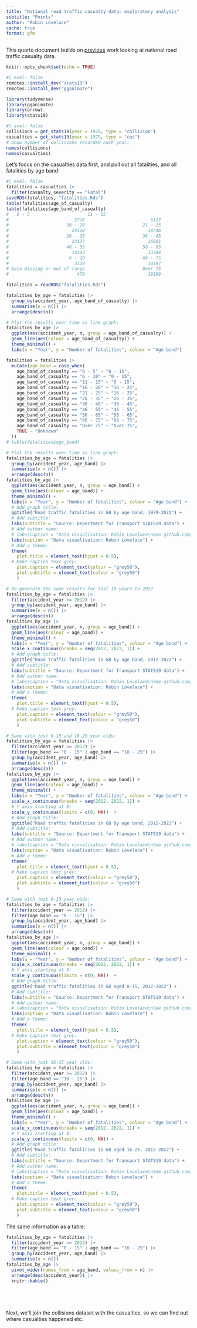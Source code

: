 ```yaml
---
title: "National road traffic casualty data: exploratory analysis"
subtitle: "Points"
author: "Robin Lovelace"
cache: true
format: gfm
---
```


This quarto document builds on [previous](https://github.com/Robinlovelace/30mapchallenge2023/blob/main/day1-points.qmd) work looking at national road traffic casualty data.

```r
knitr::opts_chunk$set(echo = TRUE)
```

```r
#| eval: false
remotes::install_dev("stats19")
remotes::install_dev("gganimate")
```

```r
library(tidyverse)
library(gganimate)
library(arrow)
library(stats19)
```

```r
#| eval: false
collisions = get_stats19(year = 1979, type = "collision")
casualties = get_stats19(year = 1979, type = "cas")
# Show number of collisions recorded each year:
names(collisions)
names(casualties)
```

Let's focus on the casualties data first, and pull out all fatalities, and all fatalities by age band:

```r
#| eval: false
fatalities = casualties |>
  filter(casualty_severity == "Fatal")
saveRDS(fatalities, "fatalities.Rds")
table(fatalities$age_of_casualty)
table(fatalities$age_band_of_casualty)
#   0 - 5                      11 - 15 
#                         2716                         5112 
#                      16 - 20                      21 - 25 
#                        24110                        18746 
#                      26 - 35                      36 - 45 
#                        23137                        16601 
#                      46 - 55                      56 - 65 
#                        14243                        13384 
#                       6 - 10                      66 - 75 
#                         3128                        14197 
# Data missing or out of range                      Over 75 
#                          470                        18199 
```

```r
fatalities = readRDS("fatalities.Rds")
```

```r
fatalities_by_age = fatalities |>
  group_by(accident_year, age_band_of_casualty) |>
  summarise(n = n()) |>
  arrange(desc(n))
```

```r
# Plot the results over time as line graph:
fatalities_by_age |>
  ggplot(aes(accident_year, n, group = age_band_of_casualty)) +
  geom_line(aes(colour = age_band_of_casualty)) +
  theme_minimal() +
  labs(x = "Year", y = "Number of fatalities", colour = "Age band") 
```

```r
fatalities = fatalities |>
  mutate(age_band = case_when(
    age_band_of_casualty == "0 - 5" ~ "0 - 15",
    age_band_of_casualty == "6 - 10" ~ "0 - 15",
    age_band_of_casualty == "11 - 15" ~ "0 - 15",
    age_band_of_casualty == "16 - 20" ~ "16 - 25",
    age_band_of_casualty == "21 - 25" ~ "16 - 25",
    age_band_of_casualty == "26 - 35" ~ "26 - 35",
    age_band_of_casualty == "36 - 45" ~ "36 - 45",
    age_band_of_casualty == "46 - 55" ~ "46 - 55",
    age_band_of_casualty == "56 - 65" ~ "56 - 65",
    age_band_of_casualty == "66 - 75" ~ "66 - 75",
    age_band_of_casualty == "Over 75" ~ "Over 75",
    TRUE ~ "Unknown"
  ))
# table(fatalities$age_band)

```

```r
# Plot the results over time as line graph:
fatalities_by_age = fatalities |>
  group_by(accident_year, age_band) |>
  summarise(n = n()) |>
  arrange(desc(n))
fatalities_by_age |>
  ggplot(aes(accident_year, n, group = age_band)) +
  geom_line(aes(colour = age_band)) +
  theme_minimal() +
  labs(x = "Year", y = "Number of fatalities", colour = "Age band") +
  # Add graph title:
  ggtitle("Road traffic fatalities in GB by age band, 1979-2022") +
  # Add subtitle:
  labs(subtitle = "Source: Department for Transport STATS19 data") +
  # Add author name:
  # labs(caption = "Data visualisation: Robin Lovelace\nSee github.com/robinlovelace for reproducible code") +
  labs(caption = "Data visualisation: Robin Lovelace") +
  # Add a theme:
  theme(
    plot.title = element_text(hjust = 0.5), 
  # Make caption text grey:
    plot.caption = element_text(colour = "grey50"),
    plot.subtitle = element_text(colour = "grey50")
    )


```


```r
# Re-generate the same results for last 10 years to 2022
fatalities_by_age = fatalities |>
  filter(accident_year >= 2012) |>
  group_by(accident_year, age_band) |>
  summarise(n = n()) |>
  arrange(desc(n))
fatalities_by_age |>
  ggplot(aes(accident_year, n, group = age_band)) +
  geom_line(aes(colour = age_band)) +
  theme_minimal() +
  labs(x = "Year", y = "Number of fatalities", colour = "Age band") +
  scale_x_continuous(breaks = seq(2012, 2022, 1)) +
  # Add graph title:
  ggtitle("Road traffic fatalities in GB by age band, 2012-2022") +
  # Add subtitle:
  labs(subtitle = "Source: Department for Transport STATS19 data") +
  # Add author name:
  # labs(caption = "Data visualisation: Robin Lovelace\nSee github.com/robinlovelace for reproducible code") +
  labs(caption = "Data visualisation: Robin Lovelace") +
  # Add a theme:
  theme(
    plot.title = element_text(hjust = 0.5), 
  # Make caption text grey:
    plot.caption = element_text(colour = "grey50"),
    plot.subtitle = element_text(colour = "grey50")
    )
```

```r
# Same with just 0-15 and 16-25 year olds:
fatalities_by_age = fatalities |>
  filter(accident_year >= 2012) |>
  filter(age_band == "0 - 15" | age_band == "16 - 25") |>
  group_by(accident_year, age_band) |>
  summarise(n = n()) |>
  arrange(desc(n))
fatalities_by_age |>
  ggplot(aes(accident_year, n, group = age_band)) +
  geom_line(aes(colour = age_band)) +
  theme_minimal() +
  labs(x = "Year", y = "Number of fatalities", colour = "Age band") +
  scale_x_continuous(breaks = seq(2012, 2022, 1)) +
  # Y axis starting at 0:
  scale_y_continuous(limits = c(0, NA))  +
  # Add graph title:
  ggtitle("Road traffic fatalities in GB by age band, 2012-2022") +
  # Add subtitle:
  labs(subtitle = "Source: Department for Transport STATS19 data") +
  # Add author name:
  # labs(caption = "Data visualisation: Robin Lovelace\nSee github.com/robinlovelace for reproducible code") +
  labs(caption = "Data visualisation: Robin Lovelace") +
  # Add a theme:
  theme(
    plot.title = element_text(hjust = 0.5), 
  # Make caption text grey:
    plot.caption = element_text(colour = "grey50"),
    plot.subtitle = element_text(colour = "grey50")
    )
```

```r
# Same with just 0-15 year olds:
fatalities_by_age = fatalities |>
  filter(accident_year >= 2012) |>
  filter(age_band == "0 - 15") |>
  group_by(accident_year, age_band) |>
  summarise(n = n()) |>
  arrange(desc(n))
fatalities_by_age |>
  ggplot(aes(accident_year, n, group = age_band)) +
  geom_line(aes(colour = age_band)) +
  theme_minimal() +
  labs(x = "Year", y = "Number of fatalities", colour = "Age band") +
  scale_x_continuous(breaks = seq(2012, 2022, 1)) +
  # Y axis starting at 0:
  scale_y_continuous(limits = c(0, NA))  +
  # Add graph title:
  ggtitle("Road traffic fatalities in GB aged 0-15, 2012-2022") +
  # Add subtitle:
  labs(subtitle = "Source: Department for Transport STATS19 data") +
  # Add author name:
  # labs(caption = "Data visualisation: Robin Lovelace\nSee github.com/robinlovelace for reproducible code") +
  labs(caption = "Data visualisation: Robin Lovelace") +
  # Add a theme:
  theme(
    plot.title = element_text(hjust = 0.5), 
  # Make caption text grey:
    plot.caption = element_text(colour = "grey50"),
    plot.subtitle = element_text(colour = "grey50")
    )
```

```r
# Same with just 16-25 year olds:
fatalities_by_age = fatalities |>
  filter(accident_year >= 2012) |>
  filter(age_band == "16 - 25") |>
  group_by(accident_year, age_band) |>
  summarise(n = n()) |>
  arrange(desc(n))
fatalities_by_age |>
  ggplot(aes(accident_year, n, group = age_band)) +
  geom_line(aes(colour = age_band)) +
  theme_minimal() +
  labs(x = "Year", y = "Number of fatalities", colour = "Age band") +
  scale_x_continuous(breaks = seq(2012, 2022, 1)) +
  # Y axis starting at 0:
  scale_y_continuous(limits = c(0, NA)) +
  # Add graph title:
  ggtitle("Road traffic fatalities in GB aged 16-25, 2012-2022") +
  # Add subtitle:
  labs(subtitle = "Source: Department for Transport STATS19 data") +
  # Add author name:
  # labs(caption = "Data visualisation: Robin Lovelace\nSee github.com/robinlovelace for reproducible code") +
  labs(caption = "Data visualisation: Robin Lovelace") +
  # Add a theme:
  theme(
    plot.title = element_text(hjust = 0.5), 
  # Make caption text grey:
    plot.caption = element_text(colour = "grey50"),
    plot.subtitle = element_text(colour = "grey50")
    )
```

The same information as a table:

```r
fatalities_by_age = fatalities |>
  filter(accident_year >= 2012) |>
  filter(age_band == "0 - 15" | age_band == "16 - 25") |>
  group_by(accident_year, age_band) |>
  summarise(n = n())
fatalities_by_age |>
  pivot_wider(names_from = age_band, values_from = n) |>
  arrange(desc(accident_year)) |>
  knitr::kable()
```

```r
```

```r
```

```r
```

```r
```

Next, we'll join the collisions dataset with the casualties, so we can find out where casualties happened etc.

```r

```  

